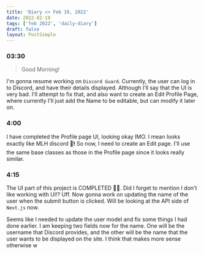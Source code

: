 ```yaml
---
title: 'Diary <> Feb 19, 2022'
date: 2022-02-19
tags: ['feb 2022', 'daily-diary']
draft: false
layout: PostSimple
---
```


### 03:30

> Good Morning!

I'm gonna resume working on `Discord Guard`. Currently, the user can log in to Discord, and have their details displayed. Although I'll say that the UI is very bad. I'll attempt to fix that, and also want to create an Edit Profile Page, where currently I'll just add the Name to be editable, but can modify it later on.

### 4:00

I have completed the Profile page UI, looking okay IMO. I mean looks exactly like MLH discord 😬❗️ So now, I need to create an Edit page. I'll use the same base classes as those in the Profile page since it looks really similar. 

### 4:15

The UI part of this project is COMPLETED 😮‍💨. Did I forget to mention I don't like working with UI⁉️ Uff. Now gonna work on updating the name of the user when the submit button is clicked. Will be looking at the API side of `Next.js` now.

Seems like I needed to update the user model and fix some things I had done earlier. I am keeping two fields now for the name. One will be the username that Discord provides, and the other will be the name that the user wants to be displayed on the site. I think that makes more sense otherwise w